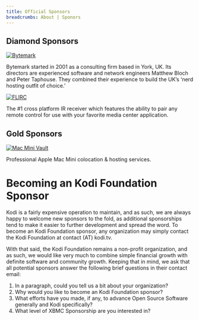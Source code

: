 ```yaml
---
title: Official Sponsors
breadcrumbs: About | Sponors
---
```


## Diamond Sponsors

<a href="http://www.bytemark.co.uk/r/xbmc"><img alt="Bytemark" src="/images/bytemark_logo-black.webp" /></a>

Bytemark started in 2001 as a consulting firm based in York, UK. Its directors are experienced software and network engineers Matthew Bloch and Peter Taphouse. They combined their experience to build the UK’s ‘nerd hosting outfit of choice.’

<a href="http://www.flirc.tv/"><img alt="FLIRC" src="/images/flirc.webp" /></a><p/>

The #1 cross platform IR receiver which features the ability to pair any remote control for use with your favorite media center application.

## Gold Sponsors

<a href="http://www.macminivault.com/"><img alt="Mac Mini Vault" src="/images/macminivault.png" /></a><p/>

Professional Apple Mac Mini colocation & hosting services.

# Becoming an Kodi Foundation Sponsor

Kodi is a fairly expensive operation to maintain, and as such, we are always happy to welcome new sponsors to the fold, as additional sponsorships tend to make it easier to further development and spread the word. To become an Kodi Foundation sponsor, any organization may simply contact the Kodi Foundation at contact (AT) kodi.tv.

With that said, the Kodi Foundation remains a non-profit organization, and as such, we would like very much to combine simple financial growth with definite software and community growth. Keeping that in mind, we ask that all potential sponsors answer the following brief questions in their contact email:

1. In a paragraph, could you tell us a bit about your organization?
1. Why would you like to become an Kodi Foundation sponsor?
1. What efforts have you made, if any, to advance Open Source Software generally and Kodi specifically?
1. What level of XBMC Sponsorship are  you interested in?

